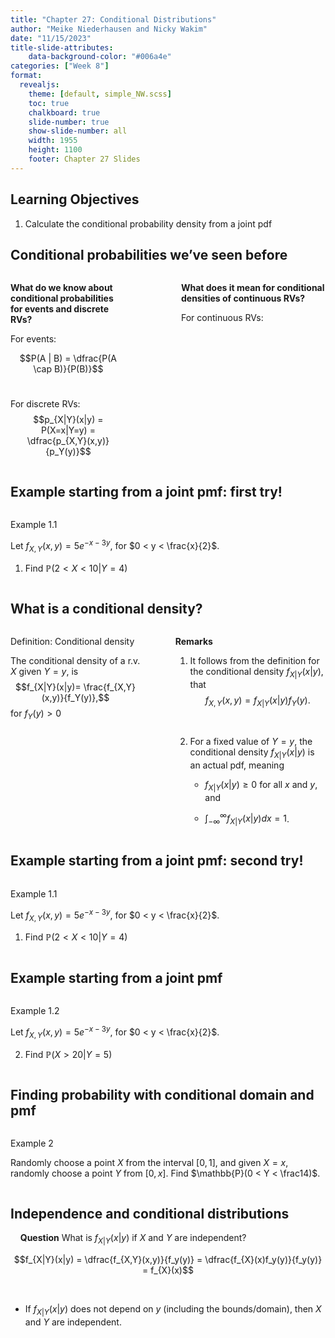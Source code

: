 ```yaml
---
title: "Chapter 27: Conditional Distributions"
author: "Meike Niederhausen and Nicky Wakim"
date: "11/15/2023"
title-slide-attributes:
    data-background-color: "#006a4e"
categories: ["Week 8"]
format: 
  revealjs:
    theme: [default, simple_NW.scss]
    toc: true
    chalkboard: true
    slide-number: true
    show-slide-number: all
    width: 1955
    height: 1100
    footer: Chapter 27 Slides
---
```


## Learning Objectives

1. Calculate the conditional probability density from a joint pdf


## Conditional probabilities we've seen before

::: columns
::: {.column width="40%"}
**What do we know about conditional probabilities for events and discrete RVs?**
 
 

For events:

$$P(A | B) = \dfrac{P(A \cap B)}{P(B)}$$ 
 
 

For discrete RVs: 
$$p_{X|Y}(x|y) = P(X=x|Y=y) = \dfrac{p_{X,Y}(x,y)}{p_Y(y)}$$
:::

::: {.column width="10%"}
:::

::: {.column width="50%"}
**What does it mean for conditional densities of continuous RVs?**

For continuous RVs:
:::

:::


## Example starting from a joint pmf: first try!

::: columns 
::: {.column width="30%"}
::: example
::: ex-title
Example 1.1
:::
::: ex-cont
Let $f_{X,Y}(x,y)= 5 e^{-x-3y}$, for
$0 < y < \frac{x}{2}$.

1.  Find $\mathbb{P}(2<X<10|Y=4)$

:::
:::

:::
:::

## What is a conditional density?

::: columns
::: {.column width="45%"}
::: definition
::: def-title
Definition: Conditional density
:::
::: def-cont
The conditional density of a
r.v. $X$ given $Y=y$, is $$f_{X|Y}(x|y)= \frac{f_{X,Y}(x,y)}{f_Y(y)},$$
for $f_Y(y)> 0$
:::
:::
:::

::: {.column width="3%"}
:::

::: {.column width="52%"}

**Remarks**

1.  It follows from the definition for the conditional density
    $f_{X|Y}(x|y)$, that $$f_{X,Y}(x,y)= f_{X|Y}(x|y)f_Y(y).$$
    
 
 
 

2.  For a fixed value of $Y=y$, the conditional density $f_{X|Y}(x|y)$
    is an actual pdf, meaning

    -  $f_{X|Y}(x|y)\geq 0$ for all $x$ and $y$, and

    -  $\displaystyle\int_{-\infty}^{\infty} f_{X|Y}(x|y)dx =1$.
    
:::
:::

## Example starting from a joint pmf: second try!

::: columns 
::: {.column width="30%"}
::: example
::: ex-title
Example 1.1
:::
::: ex-cont
Let $f_{X,Y}(x,y)= 5 e^{-x-3y}$, for
$0 < y < \frac{x}{2}$.

1.  Find $\mathbb{P}(2<X<10|Y=4)$

:::
:::

:::
:::

## Example starting from a joint pmf

::: columns 
::: {.column width="30%"}
::: example
::: ex-title
Example 1.2
:::
::: ex-cont
Let $f_{X,Y}(x,y)= 5 e^{-x-3y}$, for
$0 < y < \frac{x}{2}$.

2.  Find $\mathbb{P}(X>20 |Y=5)$

:::
:::

:::
:::

## Finding probability with conditional domain and pmf

::: columns 
::: {.column width="30%"}
::: example
::: ex-title
Example 2
:::
::: ex-cont
Randomly choose a point $X$ from the interval $[0,1]$,
and given $X=x$, randomly choose a point $Y$ from $[0,x]$. Find
$\mathbb{P}(0 < Y < \frac14)$.

:::
:::

:::
:::

## Independence and conditional distributions

 
 
**Question** What is $f_{X|Y}(x|y)$ if $X$ and $Y$ are independent?

$$f_{X|Y}(x|y) = \dfrac{f_{X,Y}(x,y)}{f_y(y)} = \dfrac{f_{X}(x)f_y(y)}{f_y(y)} = f_{X}(x)$$

 
 
 
 

-   If $f_{X|Y}(x|y)$ does not depend on $y$ (including the bounds/domain), then $X$ and $Y$
are independent.
